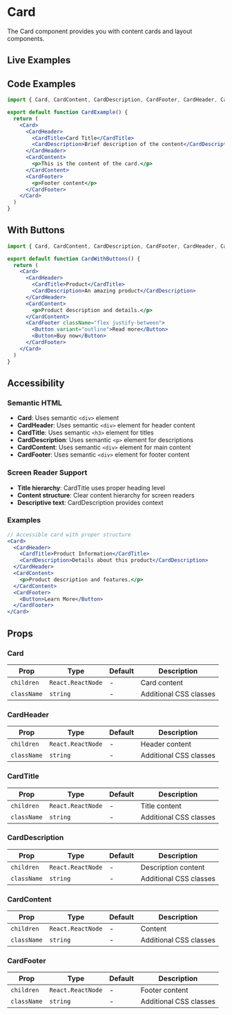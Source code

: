 
# Card

The Card component provides you with content cards and layout components.

## Live Examples

<StorybookEmbed story="components-card--default" />

<StorybookEmbed story="components-card--with-footer" />

<StorybookEmbed story="components-card--interactive" />

## Code Examples

```jsx
import { Card, CardContent, CardDescription, CardFooter, CardHeader, CardTitle } from '@nostromo/ui-core'

export default function CardExample() {
  return (
    <Card>
      <CardHeader>
        <CardTitle>Card Title</CardTitle>
        <CardDescription>Brief description of the content</CardDescription>
      </CardHeader>
      <CardContent>
        <p>This is the content of the card.</p>
      </CardContent>
      <CardFooter>
        <p>Footer content</p>
      </CardFooter>
    </Card>
  )
}
```

## With Buttons

```jsx
import { Card, CardContent, CardDescription, CardFooter, CardHeader, CardTitle, Button } from '@nostromo/ui-core'

export default function CardWithButtons() {
  return (
    <Card>
      <CardHeader>
        <CardTitle>Product</CardTitle>
        <CardDescription>An amazing product</CardDescription>
      </CardHeader>
      <CardContent>
        <p>Product description and details.</p>
      </CardContent>
      <CardFooter className="flex justify-between">
        <Button variant="outline">Read more</Button>
        <Button>Buy now</Button>
      </CardFooter>
    </Card>
  )
}
```

## Accessibility

### Semantic HTML
- **Card**: Uses semantic `<div>` element
- **CardHeader**: Uses semantic `<div>` element for header content
- **CardTitle**: Uses semantic `<h3>` element for titles
- **CardDescription**: Uses semantic `<p>` element for descriptions
- **CardContent**: Uses semantic `<div>` element for main content
- **CardFooter**: Uses semantic `<div>` element for footer content

### Screen Reader Support
- **Title hierarchy**: CardTitle uses proper heading level
- **Content structure**: Clear content hierarchy for screen readers
- **Descriptive text**: CardDescription provides context

### Examples
```jsx
// Accessible card with proper structure
<Card>
  <CardHeader>
    <CardTitle>Product Information</CardTitle>
    <CardDescription>Details about this product</CardDescription>
  </CardHeader>
  <CardContent>
    <p>Product description and features.</p>
  </CardContent>
  <CardFooter>
    <Button>Learn More</Button>
  </CardFooter>
</Card>
```

## Props

### Card
| Prop | Type | Default | Description |
|------|------|---------|-------------|
| `children` | `React.ReactNode` | - | Card content |
| `className` | `string` | - | Additional CSS classes |

### CardHeader
| Prop | Type | Default | Description |
|------|------|---------|-------------|
| `children` | `React.ReactNode` | - | Header content |
| `className` | `string` | - | Additional CSS classes |

### CardTitle
| Prop | Type | Default | Description |
|------|------|---------|-------------|
| `children` | `React.ReactNode` | - | Title content |
| `className` | `string` | - | Additional CSS classes |

### CardDescription
| Prop | Type | Default | Description |
|------|------|---------|-------------|
| `children` | `React.ReactNode` | - | Description content |
| `className` | `string` | - | Additional CSS classes |

### CardContent
| Prop | Type | Default | Description |
|------|------|---------|-------------|
| `children` | `React.ReactNode` | - | Content |
| `className` | `string` | - | Additional CSS classes |

### CardFooter
| Prop | Type | Default | Description |
|------|------|---------|-------------|
| `children` | `React.ReactNode` | - | Footer content |
| `className` | `string` | - | Additional CSS classes |
